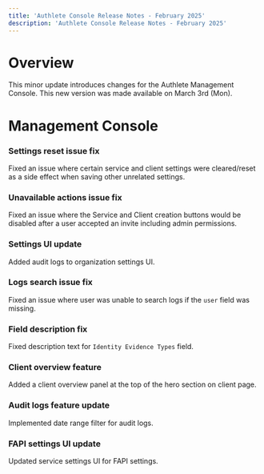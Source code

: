 ```yaml
---
title: 'Authlete Console Release Notes - February 2025'
description: 'Authlete Console Release Notes - February 2025'
---
```


# Overview

This minor update introduces changes for the Authlete Management Console.
This new version was made available on March 3rd (Mon).

# Management Console

### Settings reset issue fix

Fixed an issue where certain service and client settings were cleared/reset as a side effect when saving other unrelated settings.

### Unavailable actions issue fix

Fixed an issue where the Service and Client creation buttons would be disabled after a user accepted an invite including admin permissions.

### Settings UI update

Added audit logs to organization settings UI.

### Logs search issue fix

Fixed an issue where user was unable to search logs if the `user` field was missing.

### Field description fix

Fixed description text for `Identity Evidence Types` field.

### Client overview feature

Added a client overview panel at the top of the hero section on client page.

### Audit logs feature update

Implemented date range filter for audit logs.

### FAPI settings UI update

Updated service settings UI for FAPI settings.
